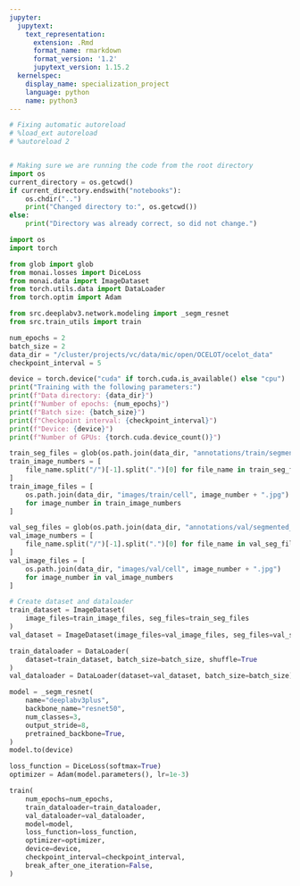 ```yaml
---
jupyter:
  jupytext:
    text_representation:
      extension: .Rmd
      format_name: rmarkdown
      format_version: '1.2'
      jupytext_version: 1.15.2
  kernelspec:
    display_name: specialization_project
    language: python
    name: python3
---
```


```python
# Fixing automatic autoreload
# %load_ext autoreload
# %autoreload 2


# Making sure we are running the code from the root directory
import os 
current_directory = os.getcwd()
if current_directory.endswith("notebooks"):
    os.chdir("..")
    print("Changed directory to:", os.getcwd())
else:
    print("Directory was already correct, so did not change.")
```

```python
import os
import torch

from glob import glob
from monai.losses import DiceLoss
from monai.data import ImageDataset
from torch.utils.data import DataLoader
from torch.optim import Adam

from src.deeplabv3.network.modeling import _segm_resnet
from src.train_utils import train
```

```python

num_epochs = 2
batch_size = 2
data_dir = "/cluster/projects/vc/data/mic/open/OCELOT/ocelot_data"
checkpoint_interval = 5

device = torch.device("cuda" if torch.cuda.is_available() else "cpu")
print("Training with the following parameters:")
print(f"Data directory: {data_dir}")
print(f"Number of epochs: {num_epochs}")
print(f"Batch size: {batch_size}")
print(f"Checkpoint interval: {checkpoint_interval}")
print(f"Device: {device}")
print(f"Number of GPUs: {torch.cuda.device_count()}")

train_seg_files = glob(os.path.join(data_dir, "annotations/train/segmented_cell/*"))
train_image_numbers = [
    file_name.split("/")[-1].split(".")[0] for file_name in train_seg_files
]
train_image_files = [
    os.path.join(data_dir, "images/train/cell", image_number + ".jpg")
    for image_number in train_image_numbers
]

val_seg_files = glob(os.path.join(data_dir, "annotations/val/segmented_cell/*"))
val_image_numbers = [
    file_name.split("/")[-1].split(".")[0] for file_name in val_seg_files
]
val_image_files = [
    os.path.join(data_dir, "images/val/cell", image_number + ".jpg")
    for image_number in val_image_numbers
]

# Create dataset and dataloader
train_dataset = ImageDataset(
    image_files=train_image_files, seg_files=train_seg_files
)
val_dataset = ImageDataset(image_files=val_image_files, seg_files=val_seg_files)

train_dataloader = DataLoader(
    dataset=train_dataset, batch_size=batch_size, shuffle=True
)
val_dataloader = DataLoader(dataset=val_dataset, batch_size=batch_size)

model = _segm_resnet(
    name="deeplabv3plus",
    backbone_name="resnet50",
    num_classes=3,
    output_stride=8,
    pretrained_backbone=True,
)
model.to(device)

loss_function = DiceLoss(softmax=True)
optimizer = Adam(model.parameters(), lr=1e-3)

train(
    num_epochs=num_epochs,
    train_dataloader=train_dataloader,
    val_dataloader=val_dataloader,
    model=model,
    loss_function=loss_function,
    optimizer=optimizer,
    device=device,
    checkpoint_interval=checkpoint_interval,
    break_after_one_iteration=False,
)
```
